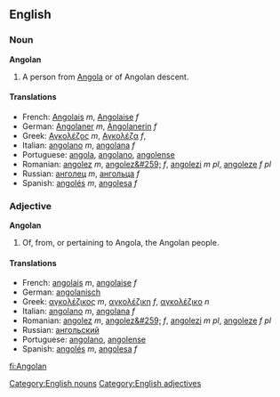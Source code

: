 ==English==
===Noun===
'''Angolan'''

#A person from [[Angola]] or of Angolan descent.

====Translations====
*French: [[Angolais]] ''m'', [[Angolaise]] ''f''
*German: [[Angolaner]] ''m'', [[Angolanerin]] ''f''
*Greek: [[Αγκολέζος]] ''m'', [[Αγκολέζα]] ''f'',
*Italian: [[angolano]] ''m'', [[angolana]] ''f''
*Portuguese: [[angola]], [[angolano]], [[angolense]]
*Romanian: [[angolez]] ''m'', [[angolez&#259;]] ''f'', [[angolezi]] ''m pl'', [[angoleze]] ''f pl''
*Russian: [[анголец]] ''m'', [[ангольца]] ''f''
*Spanish: [[angolés]] ''m'', [[angolesa]] ''f''

===Adjective===
'''Angolan'''

#Of, from, or pertaining to Angola, the Angolan people.

====Translations====
*French: [[angolais]] ''m'', [[angolaise]] ''f''
*German: [[angolanisch]]
*Greek: [[αγκολέζικος]] ''m'', [[αγκολέζικη]] ''f'',  [[αγκολέζικο]] ''n''
*Italian: [[angolano]] ''m'', [[angolana]] ''f''
*Romanian: [[angolez]] ''m'', [[angolez&#259;]] ''f'', [[angolezi]] ''m pl'', [[angoleze]] ''f pl''
*Russian: [[ангольский]]
*Portuguese: [[angolano]], [[angolense]]
*Spanish: [[angolés]] ''m'', [[angolesa]] ''f''

[[Category:English nouns]]
[[Category:English adjectives]]

[[fi:Angolan]]